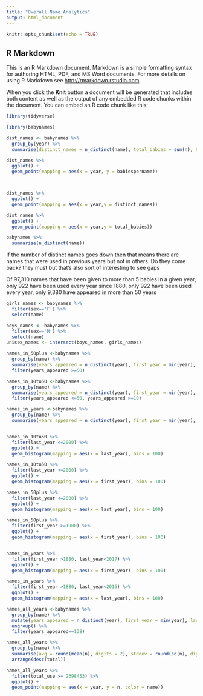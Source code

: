 ```yaml
---
title: "Overall Name Analytics"
output: html_document
---
```


```r
knitr::opts_chunk$set(echo = TRUE)
```

## R Markdown

This is an R Markdown document. Markdown is a simple formatting syntax for authoring HTML, PDF, and MS Word documents. For more details on using R Markdown see <http://rmarkdown.rstudio.com>.

When you click the **Knit** button a document will be generated that includes both content as well as the output of any embedded R code chunks within the document. You can embed an R code chunk like this:



```r

library(tidyverse)

library(babynames)

```



```r
dist_names <- babynames %>% 
  group_by(year) %>%
  summarise(distinct_names = n_distinct(name), total_babies = sum(n), babiespername = total_babies/distinct_names)

dist_names %>%
  ggplot() + 
  geom_point(mapping = aes(x = year, y = babiespername))



dist_names %>% 
  ggplot() + 
  geom_point(mapping = aes(x = year,y = distinct_names))

dist_names %>% 
  ggplot() + 
  geom_point(mapping = aes(x = year,y = total_babies))

babynames %>%
  summarise(n_distinct(name))

```


If the number of distinct names goes down then that means there are names that were used in previous years but not in others. Do they come back? they must but that's also sort of interesting to see gaps

Of 97,310 names that have been given to more than 5 babies in a given year, only 922 have been used every year since 1880, only 922 have been used every year, only 9,380 have appeared in more than 50 years


```r
girls_names <- babynames %>% 
  filter(sex=='F') %>%
  select(name)

boys_names <- babynames %>% 
  filter(sex=='M') %>%
  select(name)  
unisex_names <- intersect(boys_names, girls_names)
```


```r

  
  
names_in_50plus <-babynames %>% 
  group_by(name) %>%
  summarise(years_appeared = n_distinct(year), first_year = min(year), last_year = max(year), total_use = sum(n)) %>%
  filter(years_appeared >=50)

names_in_10to50 <-babynames %>% 
  group_by(name) %>%
  summarise(years_appeared = n_distinct(year), first_year = min(year), last_year = max(year), total_use = sum(n)) %>%
  filter(years_appeared <=50, years_appeared >=10)

names_in_years <-babynames %>% 
  group_by(name) %>%
  summarise(years_appeared = n_distinct(year), first_year = min(year), last_year = max(year), total_use = sum(n))


names_in_10to50 %>%
  filter(last_year <=2000) %>%
  ggplot() +
  geom_histogram(mapping = aes(x = last_year), bins = 100)

names_in_10to50 %>%
  filter(last_year <=2000) %>%
  ggplot() +
  geom_histogram(mapping = aes(x = first_year), bins = 100)

names_in_50plus %>% 
  filter(last_year <=2000) %>% 
  ggplot() +
  geom_histogram(mapping = aes(x = last_year), bins = 100)

names_in_50plus %>% 
  filter(first_year >=1900) %>% 
  ggplot() +
  geom_histogram(mapping = aes(x = first_year), bins = 100)


names_in_years %>% 
  filter(first_year >1880, last_year<2017) %>% 
  ggplot() +
  geom_histogram(mapping = aes(x = first_year), bins = 100)

names_in_years %>% 
  filter(first_year >1880, last_year<2016) %>% 
  ggplot() +
  geom_histogram(mapping = aes(x = last_year), bins = 100)


```




```r
names_all_years <-babynames %>% 
  group_by(name) %>%
  mutate(years_appeared = n_distinct(year), first_year = min(year), last_year = max(year), total_use = sum(n)) %>%
  ungroup() %>%
  filter(years_appeared==138)

names_all_years %>% 
  group_by(name) %>% 
  summarise(avg = round(mean(n), digits = 2), stddev = round(sd(n), digits = 2), fewest = min(n), most = max(n), total = sum(n)) %>%
  arrange(desc(total))
```

```r
names_all_years %>% 
  filter(total_use >= 2398453) %>% 
  ggplot() + 
  geom_point(mapping = aes(x = year, y = n, color = name))
```




